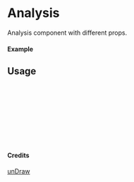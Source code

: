 
<Meta of={Analysis} title="unDraw/Analysis" />

# Analysis

Analysis component with different props.

#### Example

<Canvas of={Analysis.Primary} />

## Usage

```ts
import { Analysis } from "yadl-ui";

const Example = () => {
  return (
      <Analysis />
  );
};

export default Example;
```

#### Credits
[unDraw](https://undraw.co/illustrations)
